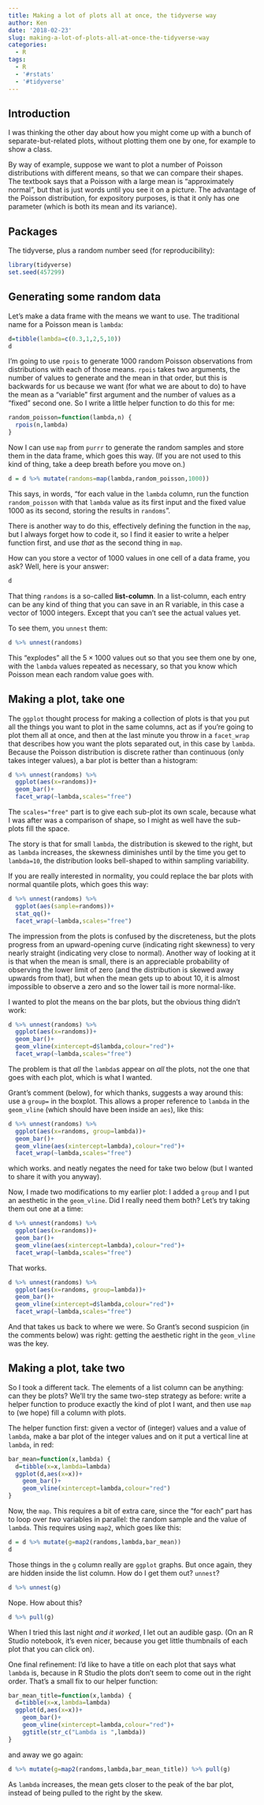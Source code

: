```yaml
---
title: Making a lot of plots all at once, the tidyverse way
author: Ken
date: '2018-02-23'
slug: making-a-lot-of-plots-all-at-once-the-tidyverse-way
categories:
  - R
tags:
  - R
  - '#rstats'
  - '#tidyverse'
---
```


## Introduction

I was thinking the other day about how you might come up with a bunch of separate-but-related plots, without plotting them one by one, for example to show a class. 

By way of example, suppose we want to plot a number of Poisson distributions with different means, so that we can compare their shapes. The textbook says that a Poisson with a large mean is "approximately normal", but that is just words until you see it on a picture. The advantage of the Poisson distribution, for expository purposes, is that it only has one parameter (which is both its mean and its variance).

## Packages

The tidyverse, plus a random number seed (for reproducibility):

```r
library(tidyverse)
set.seed(457299)
```


## Generating some random data

Let's make a data frame with the means we want to use. The traditional name for a Poisson mean is `lambda`:

```r
d=tibble(lambda=c(0.3,1,2,5,10))
d
```

I'm going to use `rpois` to generate 1000 random Poisson observations from distributions with each of those means. `rpois` takes two arguments, the number of values to generate and the mean in that order, but this is backwards for us because we want (for what we are about to do) to have the mean as a "variable" first argument and the number of values as a "fixed" second one. So I write a little helper function to do this for me:

```r
random_poisson=function(lambda,n) {
  rpois(n,lambda)
}
```

Now I can use `map` from `purrr` to generate the random samples and store them in the data frame, which goes this way. (If you are not used to this kind of thing, take a deep breath before you move on.)

```r
d = d %>% mutate(randoms=map(lambda,random_poisson,1000))
```

This says, in words, "for each value in the `lambda` column, run the function `random_poisson` with that `lambda` value as its first input and the fixed value 1000 as its second, storing the results in `randoms`". 

There is another way to do this, effectively defining the function in the `map`, but I always forget how to code it, so I find it easier to write a helper function first, and use *that* as the second thing in `map`.

How can you store a vector of 1000 values in one cell of a data frame, you ask? Well, here is your answer:

```r
d
```

That thing `randoms` is a so-called **list-column**. In a list-column, each entry can be any kind of thing that you can save in an R variable, in this case a vector of 1000 integers. Except that you can't see the actual values yet.

To see them, you `unnest` them:

```r
d %>% unnest(randoms)
```

This "explodes" all the $5 \times 1000$ values out so that you see them one by one, with the `lambda` values repeated as necessary, so that you know which Poisson mean each random value goes with.

## Making a plot, take one

The `ggplot` thought process for making a collection of plots is that you put all the things you want to plot in the same columns, act as if you're going to plot them all at once, and then at the last minute you throw in a `facet_wrap` that describes how you want the plots separated out, in this case by `lambda`. Because the Poisson distribution is discrete rather than continuous (only takes integer values), a bar plot is better than a histogram: 

```r
d %>% unnest(randoms) %>% 
  ggplot(aes(x=randoms))+
  geom_bar()+
  facet_wrap(~lambda,scales="free")
```

The `scales="free"` part is to give each sub-plot its own scale, because what I was after was a comparison of shape, so I might as well have the sub-plots fill the space.

The story is that for small `lambda`, the distribution is skewed to the right, but as `lambda` increases, the skewness diminishes until by the time you get to `lambda=10`, the distribution looks bell-shaped to within sampling variability. 

If you are really interested in normality, you could replace the bar plots with normal quantile plots, which goes this way:

```r
d %>% unnest(randoms) %>% 
  ggplot(aes(sample=randoms))+
  stat_qq()+
  facet_wrap(~lambda,scales="free")
```

The impression from the plots is confused by the discreteness, but the plots progress from an upward-opening curve (indicating right skewness) to very nearly straight (indicating very close to normal). Another way of looking at it is that when the mean is small, there is an appreciable probability of observing the lower limit of zero (and the distribution is skewed away upwards from that), but when the mean gets up to about 10, it is almost impossible to observe a zero and so the lower tail is more normal-like.

I wanted to plot the means on the bar plots, but the obvious thing didn't work:

```r
d %>% unnest(randoms) %>% 
  ggplot(aes(x=randoms))+
  geom_bar()+
  geom_vline(xintercept=d$lambda,colour="red")+
  facet_wrap(~lambda,scales="free")
```

The problem is that *all* the `lambda`s appear on *all* the plots, not the one that goes with each plot, which is what I wanted.

Grant's comment (below), for which thanks, suggests a way around this: use a `group=` in the boxplot. This allows a proper reference to `lambda` in the `geom_vline` (which should have been inside an `aes`), like this:

```r
d %>% unnest(randoms) %>% 
  ggplot(aes(x=randoms, group=lambda))+
  geom_bar()+
  geom_vline(aes(xintercept=lambda),colour="red")+
  facet_wrap(~lambda,scales="free")
```

which works. and neatly negates the need for take two below (but I wanted to share it with you anyway).

Now, I made two modifications to my earlier plot: I added a `group` and I put an aesthetic in the `geom_vline`. Did I really need them both? Let's try taking them out one at a time:

```r
d %>% unnest(randoms) %>% 
  ggplot(aes(x=randoms))+
  geom_bar()+
  geom_vline(aes(xintercept=lambda),colour="red")+
  facet_wrap(~lambda,scales="free")
```

That works.

```r
d %>% unnest(randoms) %>% 
  ggplot(aes(x=randoms, group=lambda))+
  geom_bar()+
  geom_vline(xintercept=d$lambda,colour="red")+
  facet_wrap(~lambda,scales="free")

```

And that takes us back to where we were. So Grant's second suspicion (in the comments below) was right: getting the aesthetic right in the `geom_vline` was the key.

## Making a plot, take two 

So I took a different tack. The elements of a list column can be anything: can they be plots? We'll try the same two-step strategy as before: write a helper function to produce exactly the kind of plot I want, and then use `map` to (we hope) fill a column with plots.

The helper function first: given a vector of (integer) values and a value of `lambda`, make a bar plot of the integer values and on it put a vertical line at `lambda`, in red:

```r
bar_mean=function(x,lambda) {
  d=tibble(x=x,lambda=lambda)
  ggplot(d,aes(x=x))+
    geom_bar()+
    geom_vline(xintercept=lambda,colour="red")
}
```

Now, the `map`. This requires a bit of extra care, since the "for each" part has to loop over *two* variables in parallel: the random sample and the value of `lambda`. This requires using `map2`, which goes like this:

```r
d = d %>% mutate(g=map2(randoms,lambda,bar_mean))
d
```

Those things in the `g` column really are `ggplot` graphs. But once again, they are hidden inside the list column. How do I get them out? `unnest`?

```r
d %>% unnest(g)
```

Nope. How about this?

```r
d %>% pull(g)
```

When I tried this last night *and it worked*, I let out an audible gasp. (On an R Studio notebook, it's even nicer, because you get little thumbnails of each plot that you can click on).

One final refinement: I'd like to have a title on each plot that says what `lambda` is, because in R Studio the plots don't seem to come out in the right order. That's a small fix to our helper function:

```r
bar_mean_title=function(x,lambda) {
  d=tibble(x=x,lambda=lambda)
  ggplot(d,aes(x=x))+
    geom_bar()+
    geom_vline(xintercept=lambda,colour="red")+
    ggtitle(str_c("Lambda is ",lambda))
}
```

and away we go again:

```r
d %>% mutate(g=map2(randoms,lambda,bar_mean_title)) %>% pull(g)
```

As `lambda` increases, the mean gets closer to the peak of the bar plot, instead of being pulled to the right by the skew.